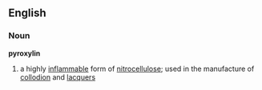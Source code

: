 ==English==
===Noun===
'''pyroxylin'''
# a highly [[inflammable]] form of [[nitrocellulose]]; used in the manufacture of [[collodion]] and [[lacquer]]s